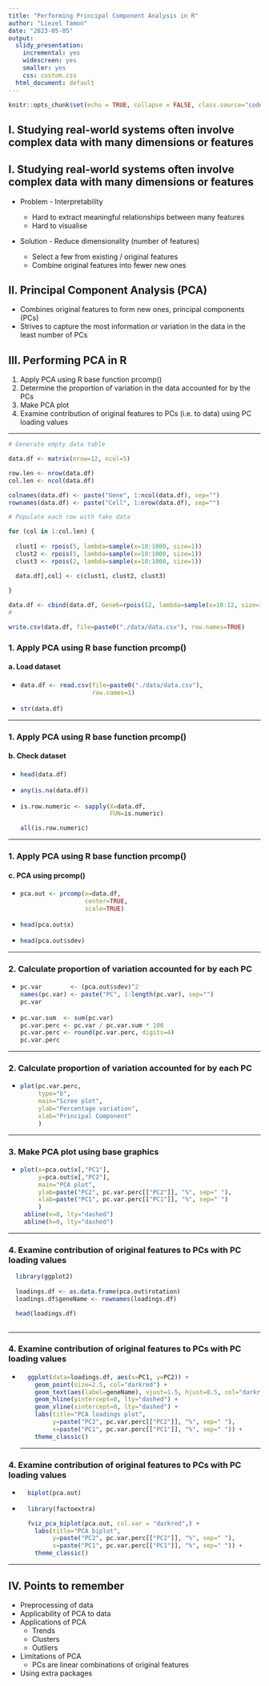 ```yaml
---
title: "Performing Principal Component Analysis in R"
author: "Liezel Tamon"
date: "2023-05-05"
output:
  slidy_presentation:
    incremental: yes
    widescreen: yes
    smaller: yes
    css: custom.css
  html_document: default
---
```


```r
knitr::opts_chunk$set(echo = TRUE, collapse = FALSE, class.source="code_format", class.output="output_format")
```

## I. Studying real-world systems often involve complex data with many dimensions or features {.build}

## I. Studying real-world systems often involve complex data with many dimensions or features {.build}

- Problem - Interpretability

  - Hard to extract meaningful relationships between many features 
  - Hard to visualise

- Solution - Reduce dimensionality (number of features) 

  - Select a few from existing / original features
  - Combine original features into fewer new ones
  
## II. Principal Component Analysis (PCA) {.build}

- Combines original features to form new ones, principal components (PCs)
- Strives to capture the most information or variation in the data in the least number of PCs

## III. Performing PCA in R 

1. Apply PCA using R base function prcomp() 
2. Determine the proportion of variation in the data accounted for by the PCs 
3. Make PCA plot 
4. Examine contribution of original features to PCs (i.e. to data) using PC loading values

---

```r

# Generate empty data table

data.df <- matrix(nrow=12, ncol=5)

row.len <- nrow(data.df)
col.len <- ncol(data.df)

colnames(data.df) <- paste("Gene", 1:ncol(data.df), sep="")
rownames(data.df) <- paste("Cell", 1:nrow(data.df), sep="")

# Populate each row with fake data

for (col in 1:col.len) {
  
  clust1 <- rpois(5, lambda=sample(x=10:1000, size=1))
  clust2 <- rpois(5, lambda=sample(x=10:1000, size=1))
  clust3 <- rpois(2, lambda=sample(x=10:1000, size=1))

  data.df[,col] <- c(clust1, clust2, clust3)
  
}

data.df <- cbind(data.df, Gene6=rpois(12, lambda=sample(x=10:12, size=1)))
#

write.csv(data.df, file=paste0("./data/data.csv"), row.names=TRUE)

```

### 1. Apply PCA using R base function prcomp()

#### a. Load dataset {.nobr}

-
  ```r
  
  data.df <- read.csv(file=paste0("./data/data.csv"),
                      row.names=1)
  
  ```
  
<!-- Check how many features and observations -->

-
  ```r
  
  str(data.df)
  
  ```

---
  
### 1. Apply PCA using R base function prcomp()

#### b. Check dataset {.nobr}

<!-- Confirm that observations (cells) are rows, features (genes) are columns -->

-
  ```r
  
  head(data.df)
  
  ```

-
  ```r
  
  any(is.na(data.df))
  
  ```

-
  ```r

  is.row.numeric <- sapply(X=data.df, 
                           FUN=is.numeric)
  
  ```
  
  ```r
  
  all(is.row.numeric)
    
  ```

---

### 1. Apply PCA using R base function prcomp()

#### c. PCA using prcomp() {.nobr}

-
  ```r
  
  pca.out <- prcomp(x=data.df, 
                    center=TRUE,  
                    scale=TRUE) 
                    
  ```
  
- 
  ```r
  
  head(pca.out$x)
  
  ```
  
- 
  ```r
  
  head(pca.out$sdev)
  
  ```

---

### 2. Calculate proportion of variation accounted for by each PC

- 
  ```r
  
  pc.var        <- (pca.out$sdev)^2
  names(pc.var) <- paste("PC", 1:length(pc.var), sep="")
  pc.var 
  
  ```

- 
  ```r
  
  pc.var.sum  <- sum(pc.var)
  pc.var.perc <- pc.var / pc.var.sum * 100
  pc.var.perc <- round(pc.var.perc, digits=4)
  pc.var.perc
  
  ```

---

### 2. Calculate proportion of variation accounted for by each PC

- 
  ```r
  
  plot(pc.var.perc, 
       type="b",
       main="Scree plot", 
       ylab="Percentage variation", 
       xlab="Principal Component"
       )
 
  ```

---

### 3. Make PCA plot using base graphics

- 
  ```r
  
  plot(x=pca.out$x[,"PC1"], 
       y=pca.out$x[,"PC2"],
       main="PCA plot",
       ylab=paste("PC2", pc.var.perc[["PC2"]], "%", sep=" "),
       xlab=paste("PC1", pc.var.perc[["PC1"]], "%", sep=" ")
       )
   abline(v=0, lty="dashed")
   abline(h=0, lty="dashed")

  ```

---

### 4. Examine contribution of original features to PCs with PC loading values

```r
  
  library(ggplot2)
  
  loadings.df <- as.data.frame(pca.out$rotation)
  loadings.df$geneName <- rownames(loadings.df)

  head(loadings.df)
  
```

---

### 4. Examine contribution of original features to PCs with PC loading values

-
  ```r
    
    ggplot(data=loadings.df, aes(x=PC1, y=PC2)) +
      geom_point(size=2.5, col="darkred") +
      geom_text(aes(label=geneName), vjust=1.5, hjust=0.5, col="darkred") + 
      geom_hline(yintercept=0, lty="dashed") +
      geom_vline(xintercept=0, lty="dashed") +
      labs(title="PCA loadings plot",
           y=paste("PC2", pc.var.perc[["PC2"]], "%", sep=" "),
           x=paste("PC1", pc.var.perc[["PC1"]], "%", sep=" ")) + 
      theme_classic()
    
  ```
---

### 4. Examine contribution of original features to PCs with PC loading values

-
  ```r
    biplot(pca.out)
  ```
  
-
  ```r
  
    library(factoextra)
  
    fviz_pca_biplot(pca.out, col.var = "darkred",) + 
      labs(title="PCA biplot",
           y=paste("PC2", pc.var.perc[["PC2"]], "%", sep=" "),
           x=paste("PC1", pc.var.perc[["PC1"]], "%", sep=" ")) + 
      theme_classic()
    
  ```

---

## IV. Points to remember

- Preprocessing of data
- Applicability of PCA to data
- Applications of PCA
  - Trends
  - Clusters
  - Outliers
- Limitations of PCA
  - PCs are linear combinations of original features
- Using extra packages
  